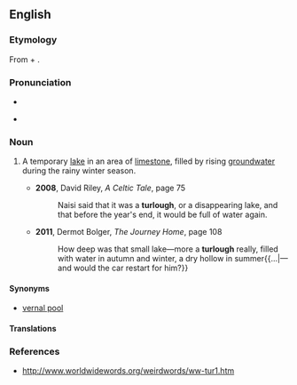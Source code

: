 ==English==
{{wikipedia|Turlough (lake)}}

===Etymology===
From {{etyl|ga|en}} {{term|tur||dry|lang=ga}} + {{term|loch||lake|lang=ga}}.

===Pronunciation===
* {{hyphenation|tur|lough}}
* {{a|UK}} {{IPA|/ˈtɜː.lɒx/}}

===Noun===
{{en-noun}}

# {{context|Ireland|lang=en}} A temporary [[lake]] in an area of [[limestone]], filled by rising [[groundwater]] during the rainy winter season.
#* '''2008''', David Riley, ''A Celtic Tale'', page 75
#*: Naisi said that it was a '''turlough''', or a disappearing lake, and that before the year's end, it would be full of water again.
#* '''2011''', Dermot Bolger, ''The Journey Home'', page 108
#*: How deep was that small lake—more a '''turlough''' really, filled with water in autumn and winter, a dry hollow in summer{{...|—and would the car restart for him?}}

====Synonyms====
* {{sense|temporary lake}} [[vernal pool]]

====Translations====
{{trans-top|temporary lake}}
{{trans-mid}}
{{trans-bottom}}

===References===
* http://www.worldwidewords.org/weirdwords/ww-tur1.htm